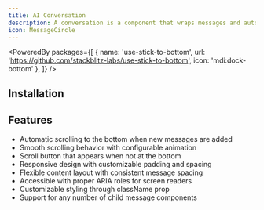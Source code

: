 ```yaml
---
title: AI Conversation
description: A conversation is a component that wraps messages and automatically scrolls to the bottom. Also includes a scroll button that appears when not at the bottom.
icon: MessageCircle
---
```


<PoweredBy packages={[
  { name: 'use-stick-to-bottom', url: 'https://github.com/stackblitz-labs/use-stick-to-bottom', icon: 'mdi:dock-bottom' },
]} />

<Preview path="ai-conversation" />

## Installation

<Installer packageName="ai" />

## Features

- Automatic scrolling to the bottom when new messages are added
- Smooth scrolling behavior with configurable animation
- Scroll button that appears when not at the bottom
- Responsive design with customizable padding and spacing
- Flexible content layout with consistent message spacing
- Accessible with proper ARIA roles for screen readers
- Customizable styling through className prop
- Support for any number of child message components

